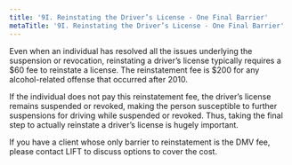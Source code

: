 ```yaml
---
title: '9I.	Reinstating the Driver’s License - One Final Barrier'
metaTitle: '9I.	Reinstating the Driver’s License - One Final Barrier'
---
```

<!--- Page 17 --->
Even when an individual has resolved all the issues underlying the suspension or revocation, reinstating a driver’s license typically requires a $60 fee to reinstate a license. The reinstatement fee is $200 for any alcohol-related offense that occurred after 2010.

If the individual does not pay this reinstatement fee, the driver’s license remains suspended or revoked, making the person susceptible to further suspensions for driving while suspended or revoked. Thus, taking the final step to actually reinstate a driver’s license is hugely important.

If you have a client whose only barrier to reinstatement is the DMV fee, please contact LIFT to discuss options to cover the cost.
